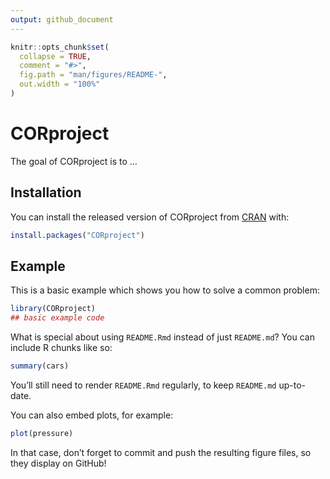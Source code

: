 ```yaml
---
output: github_document
---
```


<!-- README.md is generated from README.Rmd. Please edit that file -->

```r
knitr::opts_chunk$set(
  collapse = TRUE,
  comment = "#>",
  fig.path = "man/figures/README-",
  out.width = "100%"
)
```

# CORproject

<!-- badges: start -->
<!-- badges: end -->

The goal of CORproject is to ...

## Installation

You can install the released version of CORproject from [CRAN](https://CRAN.R-project.org) with:

``` r
install.packages("CORproject")
```

## Example

This is a basic example which shows you how to solve a common problem:

```r
library(CORproject)
## basic example code
```

What is special about using `README.Rmd` instead of just `README.md`? You can include R chunks like so:

```r
summary(cars)
```

You'll still need to render `README.Rmd` regularly, to keep `README.md` up-to-date.

You can also embed plots, for example:

```r
plot(pressure)
```

In that case, don't forget to commit and push the resulting figure files, so they display on GitHub!
